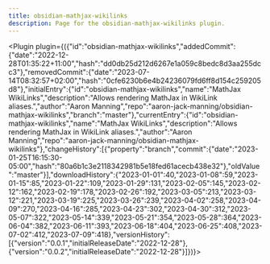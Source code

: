 ---
title: obsidian-mathjax-wikilinks
description: Page for the obsidian-mathjax-wikilinks plugin.
---


<Plugin plugin={({"id":"obsidian-mathjax-wikilinks","addedCommit":{"date":"2022-12-28T01:35:22+11:00","hash":"dd0db25d212d6267e1a059c8bedc8d3aa255dcc3"},"removedCommit":{"date":"2023-07-14T08:32:57+02:00","hash":"0cfe6230b6e4b24236079fd6ff8d154c259205d8"},"initialEntry":{"id":"obsidian-mathjax-wikilinks","name":"MathJax WikiLinks","description":"Allows rendering MathJax in WikiLink aliases.","author":"Aaron Manning","repo":"aaron-jack-manning/obsidian-mathjax-wikilinks","branch":"master"},"currentEntry":{"id":"obsidian-mathjax-wikilinks","name":"MathJax WikiLinks","description":"Allows rendering MathJax in WikiLink aliases.","author":"Aaron Manning","repo":"aaron-jack-manning/obsidian-mathjax-wikilinks"},"changeHistory":[{"property":"branch","commit":{"date":"2023-01-25T16:15:30-05:00","hash":"80a6b1c3e2118342981b5e18fed61acecb438e32"},"oldValue":"master"}],"downloadHistory":{"2023-01-01":40,"2023-01-08":59,"2023-01-15":85,"2023-01-22":109,"2023-01-29":131,"2023-02-05":145,"2023-02-12":162,"2023-02-19":178,"2023-02-26":192,"2023-03-05":213,"2023-03-12":221,"2023-03-19":225,"2023-03-26":239,"2023-04-02":258,"2023-04-09":270,"2023-04-16":285,"2023-04-23":302,"2023-04-30":312,"2023-05-07":322,"2023-05-14":339,"2023-05-21":354,"2023-05-28":364,"2023-06-04":382,"2023-06-11":393,"2023-06-18":404,"2023-06-25":408,"2023-07-02":412,"2023-07-09":418},"versionHistory":[{"version":"0.0.1","initialReleaseDate":"2022-12-28"},{"version":"0.0.2","initialReleaseDate":"2022-12-28"}]})}></Plugin>
